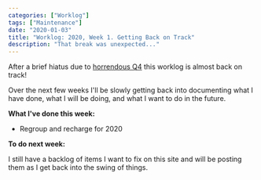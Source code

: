 ```yaml
---
categories: ["Worklog"]
tags: ["Maintenance"]
date: "2020-01-03"
title: "Worklog: 2020, Week 1. Getting Back on Track"
description: "That break was unexpected..."
---
```


After a brief hiatus due to [horrendous Q4](/journal/welcome-to-2020) this worklog is almost back on track!

Over the next few weeks I'll be slowly getting back into documenting what I have done, what I will be doing, and what I want to do in the future.

**What I've done this week:**

- Regroup and recharge for 2020

**To do next week:**

I still have a backlog of items I want to fix on this site and will be posting them as I get back into the swing of things.
